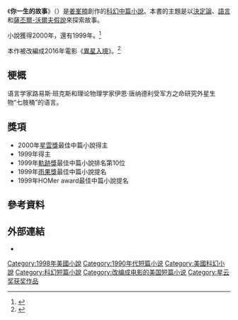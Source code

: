 {{multiple issues|
{{expand|time=2017-01-16T01:47:22+00:00}}
{{refimprove|time=2017-01-16T01:47:22+00:00}}
}}
{{noteTA
|T=zh-tw:你一生的故事; zh-cn:你一生的故事;
|1=zh-hk:天煞異降; zh-tw:異星入境; zh-cn:降临;
|2=zh-tw:你一生的故事; zh-cn:你一生的故事;
|3=zh-tw:七腳族; zh-cn:七肢桶;
}}
{{About|姜峯楠的科幻中篇小說|改編電影|異星入境}}
{{Distinguish|妳一生的預言}}
{{Infobox book
| name = 你一生的故事
| title_orig = Story of Your Life
| image = Ted Chiangs "Story of your life" illo.jpg
| image_size = 250px
| caption = 《{{link-en|S-F雜誌|S-F Magazine}}》中的《你一生的故事》插圖，由Hidenori Watanabe繪畫
| author = [[姜峯楠|姜峯楠]]
| language = [[英語|英語]]
| genre = [[科幻|科幻]][[中篇小說|中篇小說]]
| publisher = ''Starlight 2''
| pub_date = 1998年
}}
{{Infobox Book 
|name = 你一生的故事
|chinese_name = 你一生的故事
|author = [[姜峯楠|姜峯楠]]
|translator = [[陳宗琛|陳宗琛]]
|cover_artist = 
|language = [[正體中文|正體中文]]
|country = {{TWN}}
|publisher = [[鸚鵡螺文化|鸚鵡螺文化]]
|chinese_release_date = 2017年2月13日<ref>{{cite web|url=http://m.sanmin.com.tw/Product/Index/006175486|work=三民網路書店|title=三民網路書店>你一生的故事-Ted Chiang（姜峯楠）|accessdate=2017-03-11|archive-date=2019-05-13|archive-url=https://web.archive.org/web/20190513052142/http://m.sanmin.com.tw/Product/Index/006175486|dead-url=no}}</ref>
|media_type = 平装本
|pages = 426
|isbn = 978-9869-435-109
}}
{{Infobox Book 
|name = 你一生的故事
|chinese_name = 你一生的故事
|author = [[姜峯楠|姜峯楠]]
|translator = 李克勤 / 王荣生 / 姚向辉 
|cover_artist = 
|language = [[简体中文|简体中文]]
|country = {{CHN}}
|publisher = [[译林出版社|译林出版社]]
|chinese_release_date = 2015年5月<ref>{{cite web|url=https://book.douban.com/subject/26295448/|work=豆瓣读书|title=你一生的故事|accessdate=2017-03-11|archive-date=2019-05-13|archive-url=https://web.archive.org/web/20190513023851/https://book.douban.com/subject/26295448/|dead-url=no}}</ref>
|media_type = 精装本
|pages = 292
|isbn = 978-7544-752-473
}}

《'''你一生的故事'''》（{{lang-en|''Story of Your Life''}}）是[[姜峯楠|姜峯楠]]創作的[[科幻|科幻]][[中篇小說|中篇小說]]。本書的主題是以[[決定論|決定論]]、[[語言|語言]]和[[薩丕爾-沃爾夫假說|薩丕爾-沃爾夫假說]]來探索故事。

小說獲得2000年{{link-en|星雲獎最佳中篇小說|Nebula Award for Best Novella}}，還有1999年{{link-en|史鐸金獎|Theodore Sturgeon Award}}。<ref>{{Cite web |url = http://nebulas.sfwa.org/nominated-work/story-of-your-life/ |title = "Story of Your Life" by Ted Chiang, Winner, Best Novella in 1999 |publisher = nebulas.sfwa.org |language = en |accessdate = 2017-01-16 |archive-date = 2019-05-15 |archive-url = https://web.archive.org/web/20190515075746/https://nebulas.sfwa.org/nominated-work/story-of-your-life/ |dead-url = no }}</ref>

本作被改編成2016年電影《[[異星入境|異星入境]]》。<ref>{{Cite web |url = http://www.tor.com/2016/08/08/first-look-arrival-amy-adams-jeremy-renner-ted-chiang/ |title = Your First Look at Arrival, the Adaptation of Ted Chiang’s Novella Story of Your Life |author = Natalie Zutter |date = 2016-08-08 |publisher = Tor.com |language = en |accessdate = 2017-01-16 |archive-date = 2019-07-28 |archive-url = https://web.archive.org/web/20190728080601/https://www.tor.com/2016/08/08/first-look-arrival-amy-adams-jeremy-renner-ted-chiang/ |dead-url = no }}</ref>

== 梗概 ==
语言学家路易斯·班克斯和理论物理学家伊恩·唐纳德利受军方之命研究外星生物“七肢桶”的语言。

== 獎項 ==
* 2000年[[星雲獎|星雲獎]]最佳中篇小說得主
* 1999年{{link-en|席奧多爾·史鐸金獎|Theodore Sturgeon Award}}得主
* 1999年[[軌跡獎|軌跡獎]]最佳中篇小說排名第10位
* 1999年[[雨果獎|雨果獎]]最佳中篇小說提名
* 1999年HOMer award最佳中篇小說提名

== 參考資料 ==
{{Reflist}}

== 外部連結 ==
* {{isfdb title|84502}}

[[Category:1998年美國小說|Category:1998年美國小說]]
[[Category:1990年代短篇小说|Category:1990年代短篇小说]]
[[Category:美國科幻小說|Category:美國科幻小說]]
[[Category:科幻短篇小說|Category:科幻短篇小說]]
[[Category:改编成电影的美国短篇小说|Category:改编成电影的美国短篇小说]]
[[Category:星云奖获奖作品|Category:星云奖获奖作品]]